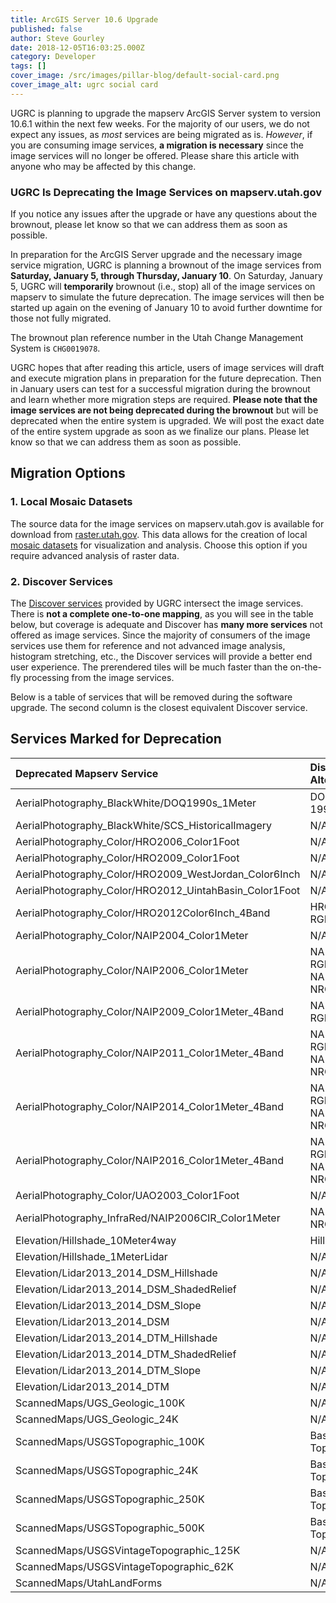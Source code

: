 ```yaml
---
title: ArcGIS Server 10.6 Upgrade
published: false
author: Steve Gourley
date: 2018-12-05T16:03:25.000Z
category: Developer
tags: []
cover_image: /src/images/pillar-blog/default-social-card.png
cover_image_alt: ugrc social card
---
```



UGRC is planning to upgrade the mapserv ArcGIS Server system to version 10.6.1 within the next few weeks. For the majority of our users, we do not expect any issues, as _most_ services are being migrated as is. _However_, if you are consuming image services, **a migration is necessary** since the image services will no longer be offered. Please share this article with anyone who may be affected by this change.

### UGRC Is Deprecating the Image Services on mapserv.utah.gov

If you notice any issues after the upgrade or have any questions about the brownout, please let <Contacts inline subject={frontmatter.title} contactKey="change_manager" /> know so that we can address them as soon as possible.

In preparation for the ArcGIS Server upgrade and the necessary image service migration, UGRC is planning a brownout of the image services from **Saturday, January 5, through Thursday, January 10**. On Saturday, January 5, UGRC will **temporarily** brownout (i.e., stop) all of the image services on mapserv to simulate the future deprecation. The image services will then be started up again on the evening of January 10 to avoid further downtime for those not fully migrated.

The brownout plan reference number in the Utah Change Management System is `CHG0019078`.

UGRC hopes that after reading this article, users of image services will draft and execute migration plans in preparation for the future deprecation. Then in January users can test for a successful migration during the brownout and learn whether more migration steps are required. **Please note that the image services are not being deprecated during the brownout** but will be deprecated when the entire system is upgraded. We will post the exact date of the entire system upgrade as soon as we finalize our plans. Please let <Contacts inline subject={frontmatter.title} contactKey="change_manager" /> know so that we can address them as soon as possible.

## Migration Options

### 1. Local Mosaic Datasets

The source data for the image services on mapserv.utah.gov is available for download from [raster.utah.gov](https://raster.utah.gov/). This data allows for the creation of local [mosaic datasets](https://desktop.arcgis.com/en/arcmap/latest/manage-data/raster-and-images/what-is-a-mosaic-dataset.htm) for visualization and analysis. Choose this option if you require advanced analysis of raster data.

### 2. Discover Services

The [Discover services](/discover/) provided by UGRC intersect the image services. There is **not a complete one-to-one mapping**, as you will see in the table below, but coverage is adequate and Discover has **many more services** not offered as image services. Since the majority of consumers of the image services use them for reference and not advanced image analysis, histogram stretching, etc., the Discover services will provide a better end user experience. The prerendered tiles will be much faster than the on-the-fly processing from the image services.

Below is a table of services that will be removed during the software upgrade. The second column is the closest equivalent Discover service.

## Services Marked for Deprecation

| Deprecated Mapserv Service                             | Discover Alternative          |
| :----------------------------------------------------- | :---------------------------- |
| AerialPhotography_BlackWhite/DOQ1990s_1Meter           | DOQ 1990s BW                  |
| AerialPhotography_BlackWhite/SCS_HistoricalImagery     | N/A                           |
| AerialPhotography_Color/HRO2006_Color1Foot             | N/A                           |
| AerialPhotography_Color/HRO2009_Color1Foot             | N/A                           |
| AerialPhotography_Color/HRO2009_WestJordan_Color6Inch  | N/A                           |
| AerialPhotography_Color/HRO2012_UintahBasin_Color1Foot | N/A                           |
| AerialPhotography_Color/HRO2012Color6Inch_4Band        | HRO 2012 RGB                  |
| AerialPhotography_Color/NAIP2004_Color1Meter           | N/A                           |
| AerialPhotography_Color/NAIP2006_Color1Meter           | NAIP 2006 RGB & NAIP 2006 NRG |
| AerialPhotography_Color/NAIP2009_Color1Meter_4Band     | NAIP 2009 RGB                 |
| AerialPhotography_Color/NAIP2011_Color1Meter_4Band     | NAIP 2011 RGB & NAIP 2011 NRG |
| AerialPhotography_Color/NAIP2014_Color1Meter_4Band     | NAIP 2014 RGB & NAIP 2014 NRG |
| AerialPhotography_Color/NAIP2016_Color1Meter_4Band     | NAIP 2016 RGB & NAIP 2016 NRG |
| AerialPhotography_Color/UAO2003_Color1Foot             | N/A                           |
| AerialPhotography_InfraRed/NAIP2006CIR_Color1Meter     | NAIP 2006 NRG                 |
| Elevation/Hillshade_10Meter4way                        | Hillshade                     |
| Elevation/Hillshade_1MeterLidar                        | N/A                           |
| Elevation/Lidar2013_2014_DSM_Hillshade                 | N/A                           |
| Elevation/Lidar2013_2014_DSM_ShadedRelief              | N/A                           |
| Elevation/Lidar2013_2014_DSM_Slope                     | N/A                           |
| Elevation/Lidar2013_2014_DSM                           | N/A                           |
| Elevation/Lidar2013_2014_DTM_Hillshade                 | N/A                           |
| Elevation/Lidar2013_2014_DTM_ShadedRelief              | N/A                           |
| Elevation/Lidar2013_2014_DTM_Slope                     | N/A                           |
| Elevation/Lidar2013_2014_DTM                           | N/A                           |
| ScannedMaps/UGS_Geologic_100K                          | N/A                           |
| ScannedMaps/UGS_Geologic_24K                           | N/A                           |
| ScannedMaps/USGSTopographic_100K                       | Basemap-Topo                  |
| ScannedMaps/USGSTopographic_24K                        | Basemap-Topo                  |
| ScannedMaps/USGSTopographic_250K                       | Basemap-Topo                  |
| ScannedMaps/USGSTopographic_500K                       | Basemap-Topo                  |
| ScannedMaps/USGSVintageTopographic_125K                | N/A                           |
| ScannedMaps/USGSVintageTopographic_62K                 | N/A                           |
| ScannedMaps/UtahLandForms                              | N/A                           |
